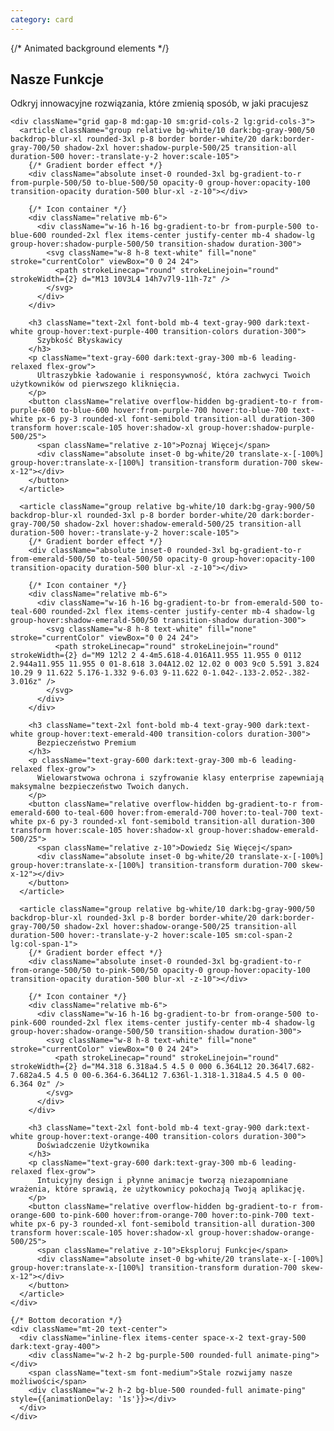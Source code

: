 ```yaml
---
category: card
---
```


<section className="relative max-w-7xl mx-auto px-12 py-20 overflow-hidden">
  {/* Animated background elements */}
  <div className="absolute inset-0 overflow-hidden pointer-events-none">
    <div className="absolute -top-40 -right-40 w-80 h-80 bg-gradient-to-br from-purple-400/20 to-pink-400/20 rounded-full blur-3xl animate-pulse"></div>
    <div className="absolute -bottom-40 -left-40 w-96 h-96 bg-gradient-to-tr from-blue-400/20 to-cyan-400/20 rounded-full blur-3xl animate-pulse" style={{animationDelay: '2s'}}></div>
  </div>

  <div className="relative z-10">
    <div className="text-center mb-16">
      <h2 className="text-5xl md:text-6xl font-bold mb-6 bg-gradient-to-r from-purple-600 via-blue-600 to-cyan-500 bg-clip-text text-transparent leading-tight">
        Nasze Funkcje
      </h2>
      <p className="text-xl text-gray-600 dark:text-gray-300 max-w-2xl mx-auto">
        Odkryj innowacyjne rozwiązania, które zmienią sposób, w jaki pracujesz
      </p>
      <div className="mt-8 w-24 h-1 bg-gradient-to-r from-purple-500 to-blue-500 mx-auto rounded-full"></div>
    </div>

    <div className="grid gap-8 md:gap-10 sm:grid-cols-2 lg:grid-cols-3">
      <article className="group relative bg-white/10 dark:bg-gray-900/50 backdrop-blur-xl rounded-3xl p-8 border border-white/20 dark:border-gray-700/50 shadow-2xl hover:shadow-purple-500/25 transition-all duration-500 hover:-translate-y-2 hover:scale-105">
        {/* Gradient border effect */}
        <div className="absolute inset-0 rounded-3xl bg-gradient-to-r from-purple-500/50 to-blue-500/50 opacity-0 group-hover:opacity-100 transition-opacity duration-500 blur-xl -z-10"></div>
        
        {/* Icon container */}
        <div className="relative mb-6">
          <div className="w-16 h-16 bg-gradient-to-br from-purple-500 to-blue-600 rounded-2xl flex items-center justify-center mb-4 shadow-lg group-hover:shadow-purple-500/50 transition-shadow duration-300">
            <svg className="w-8 h-8 text-white" fill="none" stroke="currentColor" viewBox="0 0 24 24">
              <path strokeLinecap="round" strokeLinejoin="round" strokeWidth={2} d="M13 10V3L4 14h7v7l9-11h-7z" />
            </svg>
          </div>
        </div>

        <h3 className="text-2xl font-bold mb-4 text-gray-900 dark:text-white group-hover:text-purple-400 transition-colors duration-300">
          Szybkość Błyskawicy
        </h3>
        <p className="text-gray-600 dark:text-gray-300 mb-6 leading-relaxed flex-grow">
          Ultraszybkie ładowanie i responsywność, która zachwyci Twoich użytkowników od pierwszego kliknięcia.
        </p>
        <button className="relative overflow-hidden bg-gradient-to-r from-purple-600 to-blue-600 hover:from-purple-700 hover:to-blue-700 text-white px-6 py-3 rounded-xl font-semibold transition-all duration-300 transform hover:scale-105 hover:shadow-xl group-hover:shadow-purple-500/25">
          <span className="relative z-10">Poznaj Więcej</span>
          <div className="absolute inset-0 bg-white/20 translate-x-[-100%] group-hover:translate-x-[100%] transition-transform duration-700 skew-x-12"></div>
        </button>
      </article>

      <article className="group relative bg-white/10 dark:bg-gray-900/50 backdrop-blur-xl rounded-3xl p-8 border border-white/20 dark:border-gray-700/50 shadow-2xl hover:shadow-emerald-500/25 transition-all duration-500 hover:-translate-y-2 hover:scale-105">
        {/* Gradient border effect */}
        <div className="absolute inset-0 rounded-3xl bg-gradient-to-r from-emerald-500/50 to-teal-500/50 opacity-0 group-hover:opacity-100 transition-opacity duration-500 blur-xl -z-10"></div>
        
        {/* Icon container */}
        <div className="relative mb-6">
          <div className="w-16 h-16 bg-gradient-to-br from-emerald-500 to-teal-600 rounded-2xl flex items-center justify-center mb-4 shadow-lg group-hover:shadow-emerald-500/50 transition-shadow duration-300">
            <svg className="w-8 h-8 text-white" fill="none" stroke="currentColor" viewBox="0 0 24 24">
              <path strokeLinecap="round" strokeLinejoin="round" strokeWidth={2} d="M9 12l2 2 4-4m5.618-4.016A11.955 11.955 0 0112 2.944a11.955 11.955 0 01-8.618 3.04A12.02 12.02 0 003 9c0 5.591 3.824 10.29 9 11.622 5.176-1.332 9-6.03 9-11.622 0-1.042-.133-2.052-.382-3.016z" />
            </svg>
          </div>
        </div>

        <h3 className="text-2xl font-bold mb-4 text-gray-900 dark:text-white group-hover:text-emerald-400 transition-colors duration-300">
          Bezpieczeństwo Premium
        </h3>
        <p className="text-gray-600 dark:text-gray-300 mb-6 leading-relaxed flex-grow">
          Wielowarstwowa ochrona i szyfrowanie klasy enterprise zapewniają maksymalne bezpieczeństwo Twoich danych.
        </p>
        <button className="relative overflow-hidden bg-gradient-to-r from-emerald-600 to-teal-600 hover:from-emerald-700 hover:to-teal-700 text-white px-6 py-3 rounded-xl font-semibold transition-all duration-300 transform hover:scale-105 hover:shadow-xl group-hover:shadow-emerald-500/25">
          <span className="relative z-10">Dowiedz Się Więcej</span>
          <div className="absolute inset-0 bg-white/20 translate-x-[-100%] group-hover:translate-x-[100%] transition-transform duration-700 skew-x-12"></div>
        </button>
      </article>

      <article className="group relative bg-white/10 dark:bg-gray-900/50 backdrop-blur-xl rounded-3xl p-8 border border-white/20 dark:border-gray-700/50 shadow-2xl hover:shadow-orange-500/25 transition-all duration-500 hover:-translate-y-2 hover:scale-105 sm:col-span-2 lg:col-span-1">
        {/* Gradient border effect */}
        <div className="absolute inset-0 rounded-3xl bg-gradient-to-r from-orange-500/50 to-pink-500/50 opacity-0 group-hover:opacity-100 transition-opacity duration-500 blur-xl -z-10"></div>
        
        {/* Icon container */}
        <div className="relative mb-6">
          <div className="w-16 h-16 bg-gradient-to-br from-orange-500 to-pink-600 rounded-2xl flex items-center justify-center mb-4 shadow-lg group-hover:shadow-orange-500/50 transition-shadow duration-300">
            <svg className="w-8 h-8 text-white" fill="none" stroke="currentColor" viewBox="0 0 24 24">
              <path strokeLinecap="round" strokeLinejoin="round" strokeWidth={2} d="M4.318 6.318a4.5 4.5 0 000 6.364L12 20.364l7.682-7.682a4.5 4.5 0 00-6.364-6.364L12 7.636l-1.318-1.318a4.5 4.5 0 00-6.364 0z" />
            </svg>
          </div>
        </div>

        <h3 className="text-2xl font-bold mb-4 text-gray-900 dark:text-white group-hover:text-orange-400 transition-colors duration-300">
          Doświadczenie Użytkownika
        </h3>
        <p className="text-gray-600 dark:text-gray-300 mb-6 leading-relaxed flex-grow">
          Intuicyjny design i płynne animacje tworzą niezapomniane wrażenia, które sprawią, że użytkownicy pokochają Twoją aplikację.
        </p>
        <button className="relative overflow-hidden bg-gradient-to-r from-orange-600 to-pink-600 hover:from-orange-700 hover:to-pink-700 text-white px-6 py-3 rounded-xl font-semibold transition-all duration-300 transform hover:scale-105 hover:shadow-xl group-hover:shadow-orange-500/25">
          <span className="relative z-10">Eksploruj Funkcje</span>
          <div className="absolute inset-0 bg-white/20 translate-x-[-100%] group-hover:translate-x-[100%] transition-transform duration-700 skew-x-12"></div>
        </button>
      </article>
    </div>

    {/* Bottom decoration */}
    <div className="mt-20 text-center">
      <div className="inline-flex items-center space-x-2 text-gray-500 dark:text-gray-400">
        <div className="w-2 h-2 bg-purple-500 rounded-full animate-ping"></div>
        <span className="text-sm font-medium">Stale rozwijamy nasze możliwości</span>
        <div className="w-2 h-2 bg-blue-500 rounded-full animate-ping" style={{animationDelay: '1s'}}></div>
      </div>
    </div>
  </div>
</section>